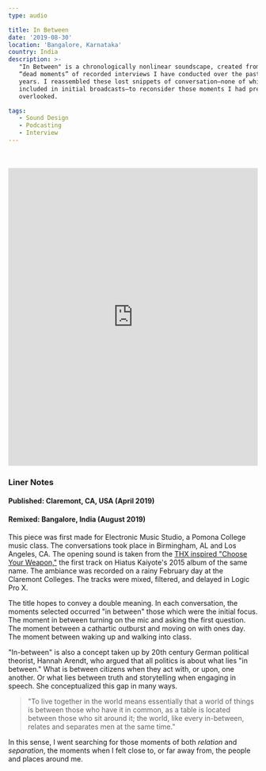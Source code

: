 ```yaml
---
type: audio

title: In Between
date: '2019-08-30'
location: 'Bangalore, Karnataka'
country: India
description: >-
   "In Between" is a chronologically nonlinear soundscape, created from the
   “dead moments” of recorded interviews I have conducted over the past three
   years. I reassembled these lost snippets of conversation—none of which were
   included in initial broadcasts—to reconsider those moments I had previously
   overlooked.

tags:
   - Sound Design
   - Podcasting
   - Interview
---
```


<br />
<br />

<iframe
	width="100%"
	height="600"
	scrolling="no"
	frameborder="no"
	allow="autoplay"
	src="https://w.soundcloud.com/player/?url=https%3A//api.soundcloud.com/tracks/673157078&color=%23383637&auto_play=false&hide_related=false&show_comments=true&show_user=true&show_reposts=false&show_teaser=true&visual=true"></iframe>

### Liner Notes

#### **Published:** Claremont, CA, USA (April 2019)

#### **Remixed:** Bangalore, India (August 2019)

This piece was first made for Electronic Music Studio, a Pomona College music
class. The conversations took place in Birmingham, AL and Los Angeles, CA. The
opening sound is taken from the
[THX inspired "Choose Your Weapon,"](https://open.spotify.com/track/6WrSzPQrYOaRU5I2f1ascP?si=uuOH7OuJSued6t5nfaFetQ)
the first track on Hiatus Kaiyote's 2015 album of the same name. The ambiance
was recorded on a rainy February day at the Claremont Colleges. The tracks were
mixed, filtered, and delayed in Logic Pro X.

The title hopes to convey a double meaning. In each conversation, the moments
selected occurred "in between" those which were the initial focus. The moment in
between turning on the mic and asking the first question. The moment between a
cathartic outburst and moving on with ones day. The moment between waking up and
walking into class.

"In-between" is also a concept taken up by 20th century German political
theorist, Hannah Arendt, who argued that all politics is about what lies "in
between." What is between citizens when they act with, or upon, one another. Or
what lies between truth and storytelling when engaging in speech. She
conceptualized this gap in many ways.

> "To live together in the world means essentially that a world of things is
> between those who have it in common, as a table is located between those who
> sit around it; the world, like every in-between, relates and separates men at
> the same time."

In this sense, I went searching for those moments of both _relation_ and
_separation_, the moments when I felt close to, or far away from, the people and
places around me.
